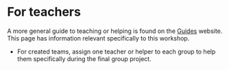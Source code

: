 # For teachers

A more general guide to teaching or helping is found on the
[Guides](https://guides.rostools.org/) website. This page has
information relevant specifically to this workshop.

-   For created teams, assign one teacher or helper to each group to
    help them specifically during the final group project.
